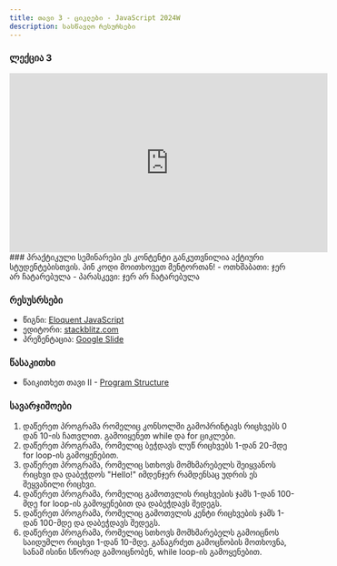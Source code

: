 ```yaml
---
title: თავი 3 - ციკლები - JavaScript 2024W
description: სასწავლო რესურსები
---
```


### ლექცია 3

<iframe
  width="560"
  height="315"
  src="https://www.youtube.com/embed/N7_9dC40tME?si=q_4qSvDeITcBywR0"
  title="YouTube video player"
  frameborder="0"
  allow="accelerometer; autoplay; clipboard-write; encrypted-media; gyroscope; picture-in-picture; web-share"
  allowFullScreen
></iframe>
### პრაქტიკული სემინარები

<Card>
  <PinCodeProtectedContent>
    <Locked>
      ეს კონტენტი განკუთვნილია აქტიური სტუდენტებისთვის. პინ კოდი მოითხოვეთ
      მენტორთან!
    </Locked>
    <Unlocked>
      - ოთხშაბათი: ჯერ არ ჩატარებულა 
      - პარასკევი: ჯერ არ ჩატარებულა
    </Unlocked>
  </PinCodeProtectedContent>
</Card>

### რესუსრსები

- წიგნი: [Eloquent JavaScript](https://eloquentjavascript.net/)
- ედიტორი: [stackblitz.com](https://stackblitz.com)
- პრეზენტაცია: [Google Slide](https://docs.google.com/presentation/d/1NTzLYfqS6rslCnHLHEdmnRSTK_7KCWVV9ID52jycbqs/edit?usp=sharing)

### წასაკითხი

- წაიკითხეთ თავი II - [Program Structure](https://eloquentjavascript.net/02_program_structure.html)

### სავარჯიშოები

1. დაწერეთ პროგრამა რომელიც კონსოლში გამოპრინტავს რიცხვებს 0 დან 10-ის ჩათვლით. გამოიყენეთ while და for ციკლები.
2. დაწერეთ პროგრამა, რომელიც ბეჭდავს ლუწ რიცხვებს 1-დან 20-მდე for loop-ის გამოყენებით.
3. დაწერეთ პროგრამა, რომელიც სთხოვს მომხმარებელს შეიყვანოს რიცხვი და დაბეჭდოს "Hello!" იმდენჯერ რამდენსაც უდრის ეს შეყვანილი რიცხვი.
4. დაწერეთ პროგრამა, რომელიც გამოთვლის რიცხვების ჯამს 1-დან 100-მდე for loop-ის გამოყენებით და დაბეჭდავს შედეგს.
5. დაწერეთ პროგრამა, რომელიც გამოთვლის კენტი რიცხვების ჯამს 1-დან 100-მდე და დაბეჭდავს შედეგს.
6. დაწერეთ პროგრამა, რომელიც სთხოვს მომხმარებელს გამოიცნოს საიდუმლო რიცხვი 1-დან 10-მდე. განაგრძეთ გამოცნობის მოთხოვნა, სანამ ისინი სწორად გამოიცნობენ, while loop-ის გამოყენებით.

